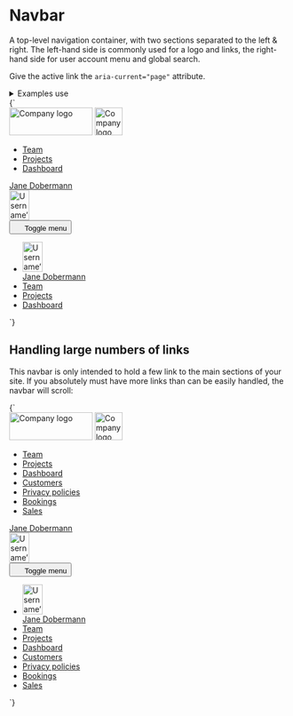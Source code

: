 
<Meta title="UI/Navigation/Navbar" />

# Navbar

A top-level navigation container, with two sections separated to the left & right. The left-hand side is commonly used for a logo and links, the right-hand side for user account menu and global search.

Give the active link the `aria-current="page"` attribute.

<details class="u-margin-xl--y">
  <summary class="u-h4 u-font--medium">Examples use</summary>
  <ul>
    <li><a href="/docs/atoms-avatar--avatar">a-avatar</a></li>
    <li><a href="/docs/atoms-button-base--button-element">a-button</a></li>
    <li><a href="/docs/atoms-button-icon--button-element">a-button--icon</a></li>
    <li><a href="/docs/atoms-button-icon-reversed--icon-reversed">a-button--icon-reversed</a></li>
    <li><a href="/docs/atoms-button-nav--nav">a-button--nav</a></li>
    <li><a href="/docs/atoms-button-nav-large--nav-large">a-button--nav-large</a></li>
    <li><a href="/docs/atoms-content--content">a-content</a></li>
    <li><a href="/docs/atoms-icon--icon">a-icon</a></li>
    <li><a href="/docs/atoms-list-reset--list-reset">a-list-reset</a></li>
    <li><a href="/docs/utilities-background-color--gray-80">u-bg</a></li>
    <li><a href="/docs/utilities-flex--flex">u-flex</a></li>
    <li><a href="/docs/utilities-hidden--hidden">u-hidden</a></li>
    <li><a href="/docs/utilities-box-alignment--items-center">u-items-center</a></li>
    <li><a href="/docs/utilities-margin--margin-m">u-margin</a></li>
    <li><a href="/docs/utilities-padding--padding-m">u-padding</a></li>
    <li><a href="/docs/utilities-relative--relative">u-relative</a></li>
  </ul>
</details>

<Canvas>
  <Story name="Navbar">
    {`
      <nav class="u-bg--gray-80 u-padding-s--top u-padding-s--bottom u-relative">
        <div class="u-padding-m--x u-flex u-justify-between u-items-center u-flex--wrap">
          <div class="u-flex__shrink-1 u-flex u-items-center">
            <img src="${logoLarge}" width="150" height="50" alt="Company logo" class="u-flex__shrink-0 u-margin-l--right u-hidden u-block@l" />
            <img src="${logoSmall}" width="50" height="50" alt="Company logo" class="u-flex__shrink-0 u-margin-l--right u-hidden@l" />
            <div class="u-hidden u-block@l u-flex__shrink-1 u-overflow--x">
              <ul class="u-flex a-list-reset">
                <li class="u-margin-m--right">
                  <a href="/" class="a-button a-button--nav" aria-current="page">Team</a>
                </li>
                <li class="u-margin-m--right">
                  <a href="/" class="a-button a-button--nav">Projects</a>
                </li>
                <li class="u-margin-m--right">
                  <a href="/" class="a-button a-button--nav">Dashboard</a>
                </li>
              </ul>
            </div>
          </div>
          <div class="u-hidden u-block@l">
            <a href="/" class="a-button a-button--nav">
              <span class="a-button__label">Jane Dobermann</span>
              <div class="a-button__icon a-avatar">
                <img src="https://placekitten.com/100/150" width="36" height="54" alt="Username’s avatar" class="a-avatar" />
              </div>
            </a>
          </div>
          <div class="u-hidden@l">
            <button class="a-button a-button--icon a-button--icon-reversed" title="Toggle menu" aria-controls="navbar-1" aria-expanded="true">
              <svg width="16" height="16" class="a-icon" aria-hidden="true" focusable="false">
                <use xlink:href="${icons}#icon-hamburger"></use>
              </svg>
              <span class="u-sr-only">Toggle menu</span>
            </button>
            <ul class="u-flex u-flex--col a-list-reset o-navbar u-padding-s u-bg--gray-80" id="navbar-1">
              <li class="u-margin-s--bottom">
                <a href="/" class="a-button a-button--nav-large">
                  <div class="a-button__icon a-avatar">
                    <img src="https://placekitten.com/100/150" width="36" height="54" alt="Username’s avatar" class="a-avatar" />
                  </div>
                  <span class="a-button__label">Jane Dobermann</span>
                </a>
              </li>
              <li class="u-margin-s--bottom">
                <a href="/" class="a-button a-button--nav-large" aria-current="page">Team</a>
              </li>
              <li class="u-margin-s--bottom">
                <a href="/" class="a-button a-button--nav-large">Projects</a>
              </li>
              <li class="u-margin-s--bottom">
                <a href="/" class="a-button a-button--nav-large">Dashboard</a>
              </li>
            </ul>
          </div>
        </div>
      </nav>
    `}
  </Story>
</Canvas>

## Handling large numbers of links

This navbar is only intended to hold a few link to the main sections of your site. If you absolutely must have more links than can be easily handled, the navbar will scroll:

<Canvas>
  <Story name="Navbar with many links">
    {`
      <nav class="u-bg--gray-80 u-padding-s--top u-padding-s--bottom u-relative">
        <div class="u-padding-m--x u-flex u-justify-between u-items-center">
          <div class="u-flex__shrink-1 u-flex u-items-center">
            <img src="${logoLarge}" width="150" height="50" alt="Company logo" class="u-flex__shrink-0 u-margin-l--right u-hidden u-block@l" />
            <img src="${logoSmall}" width="50" height="50" alt="Company logo" class="u-flex__shrink-0 u-margin-l--right u-hidden@l" />
            <div class="u-hidden u-block@l u-flex__shrink-1 u-overflow--x">
              <ul class="u-flex a-list-reset">
                <li class="u-margin-m--right">
                  <a href="/" class="a-button a-button--nav" aria-current="page">Team</a>
                </li>
                <li class="u-margin-m--right">
                  <a href="/" class="a-button a-button--nav">Projects</a>
                </li>
                <li class="u-margin-m--right">
                  <a href="/" class="a-button a-button--nav">Dashboard</a>
                </li>
                <li class="u-margin-m--right">
                  <a href="/" class="a-button a-button--nav">Customers</a>
                </li>
                <li class="u-margin-m--right">
                  <a href="/" class="a-button a-button--nav">Privacy policies</a>
                </li>
                <li class="u-margin-m--right">
                  <a href="/" class="a-button a-button--nav">Bookings</a>
                </li>
                <li class="u-margin-m--right">
                  <a href="/" class="a-button a-button--nav">Sales</a>
                </li>
              </ul>
            </div>
          </div>
          <div class="u-hidden u-block@l u-flex__shrink-0">
            <a href="/" class="a-button a-button--nav">
              <span class="a-button__label">Jane Dobermann</span>
              <div class="a-button__icon a-avatar">
                <img src="https://placekitten.com/100/150" width="36" height="54" alt="Username’s avatar" class="a-avatar" />
              </div>
            </a>
          </div>
          <div class="u-hidden@l">
            <button class="a-button a-button--icon a-button--icon-reversed" title="Toggle menu" aria-controls="navbar-1" aria-expanded="true">
              <svg width="16" height="16" class="a-icon" aria-hidden="true" focusable="false">
                <use xlink:href="${icons}#icon-hamburger"></use>
              </svg>
              <span class="u-sr-only">Toggle menu</span>
            </button>
            <ul class="u-flex u-flex--col a-list-reset o-navbar u-padding-s u-bg--gray-80" id="navbar-1">
              <li class="u-margin-s--bottom">
                <a href="/" class="a-button a-button--nav-large">
                  <div class="a-button__icon a-avatar">
                    <img src="https://placekitten.com/100/150" width="36" height="54" alt="Username’s avatar" class="a-avatar" />
                  </div>
                  <span class="a-button__label">Jane Dobermann</span>
                </a>
              </li>
              <li class="u-margin-s--bottom">
                <a href="/" class="a-button a-button--nav-large" aria-current="page">Team</a>
              </li>
              <li class="u-margin-s--bottom">
                <a href="/" class="a-button a-button--nav-large">Projects</a>
              </li>
              <li class="u-margin-s--bottom">
                <a href="/" class="a-button a-button--nav-large">Dashboard</a>
              </li>
              <li class="u-margin-s--bottom">
                <a href="/" class="a-button a-button--nav-large">Customers</a>
              </li>
              <li class="u-margin-s--bottom">
                <a href="/" class="a-button a-button--nav-large">Privacy policies</a>
              </li>
              <li class="u-margin-s--bottom">
                <a href="/" class="a-button a-button--nav-large">Bookings</a>
              </li>
              <li class="u-margin-s--bottom">
                <a href="/" class="a-button a-button--nav-large">Sales</a>
              </li>
            </ul>
          </div>
        </div>
      </nav>
    `}
  </Story>
</Canvas>
